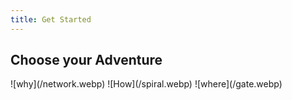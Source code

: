 ```yaml
---
title: Get Started
---
```


## Choose your Adventure

<Cards num={2}>
  <Card
    title="The Why ?"
    href="https://omnid.io/"
  >
    ![why](/network.webp)
  </Card>
  <Card title="The How ?" href="/protocol">
    ![How](/spiral.webp)
  </Card>
  <Card title="The Where ?" href="#">
    ![where](/gate.webp)
  </Card>
</Cards>
